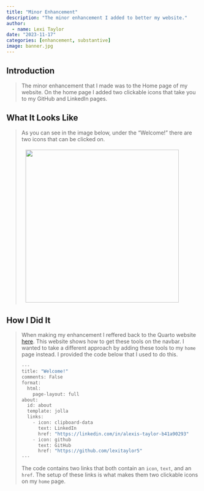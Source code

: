```yaml
---
title: "Minor Enhancement"
description: "The minor enhancement I added to better my website."
author:
  - name: Lexi Taylor
date: "2023-11-17"
categories: [enhancement, substantive]
image: banner.jpg
---
```


## Introduction 

<blockquote>
The minor enhancement that I made was to the Home page of my website. On the home page I added two clickable icons that take you to my GitHub and LinkedIn pages.
</blockquote>

## What It Looks Like
<blockquote>
As you can see in the image below, under the "Welcome!" there are two icons that can be clicked on. 

<img src="/images/minor.jpg" style="float: middle; margin: 5px 20px 5px 10px;" width = 400>
</blockquote>


## How I Did It
<blockquote>
When making my enhancement I reffered back to the Quarto website [here](https://quarto.org/docs/websites/website-navigation.html). This website shows how to get these tools on the navbar. I wanted to take a different approach by adding these tools to my `home` page instead. I provided the code below that I used to do this. 

```.js
---
title: "Welcome!"
comments: False
format:
  html:
    page-layout: full
about:
  id: about
  template: jolla
  links:
    - icon: clipboard-data
      text: LinkedIn
      href: "https://linkedin.com/in/alexis-taylor-b41a90293"
    - icon: github
      text: GitHub
      href: "https://github.com/lexitaylor5"
---
```

The code contains two links that both contain an `icon`, `text`, and an `href`. The setup of these links is what makes them two clickable icons on my `home` page. 

</blockquote>